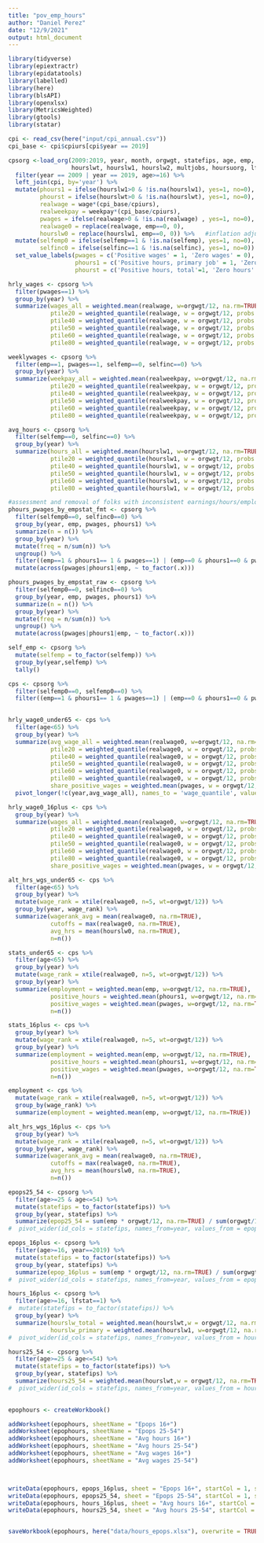 ```yaml
---
title: "pov_emp_hours"
author: "Daniel Perez"
date: "12/9/2021"
output: html_document
---
```


```r
library(tidyverse)
library(epiextractr)
library(epidatatools)
library(labelled)
library(here)
library(blsAPI)
library(openxlsx)
library(MetricsWeighted)
library(gtools)
library(statar)
```


```r
cpi <- read_csv(here("input/cpi_annual.csv")) 
cpi_base <- cpi$cpiurs[cpi$year == 2019] 

cpsorg <-load_org(2009:2019, year, month, orgwgt, statefips, age, emp, selfemp, selfinc,
                  hourslwt, hourslw1, hourslw2, multjobs, hoursuorg, lfstat, earnhour, wage, weekpay) %>%
  filter(year == 2009 | year == 2019, age>=16) %>%
  left_join(cpi, by='year') %>% 
  mutate(phours1 = ifelse(hourslw1>0 & !is.na(hourslw1), yes=1, no=0),
         phourst = ifelse(hourslwt>0 & !is.na(hourslwt), yes=1, no=0),
         realwage = wage*(cpi_base/cpiurs),
         realweekpay = weekpay*(cpi_base/cpiurs),
         pwages = ifelse(realwage>0 & !is.na(realwage) , yes=1, no=0),
         realwage0 = replace(realwage, emp==0, 0),
         hourslw0 = replace(hourslw1, emp==0, 0)) %>%   #inflation adjust to wages to 2019$ 
  mutate(selfemp0 = ifelse(selfemp==1 & !is.na(selfemp), yes=1, no=0),
         selfinc0 = ifelse(selfinc==1 & !is.na(selfinc), yes=1, no=0)) %>% 
  set_value_labels(pwages = c('Positive wages' = 1, 'Zero wages' = 0),
                   phours1 = c('Positive hours, primary job' = 1, 'Zero hours' =0),
                   phourst = c('Positive hours, total'=1, 'Zero hours' = 0))

```

```r
hrly_wages <- cpsorg %>% 
  filter(pwages==1) %>% 
  group_by(year) %>% 
  summarize(wages_all = weighted.mean(realwage, w=orgwgt/12, na.rm=TRUE),
            ptile20 = weighted_quantile(realwage, w = orgwgt/12, probs = 0.20, na.rm=TRUE),
            ptile40 = weighted_quantile(realwage, w = orgwgt/12, probs = 0.40, na.rm=TRUE),
            ptile50 = weighted_quantile(realwage, w = orgwgt/12, probs = 0.50, na.rm=TRUE),
            ptile60 = weighted_quantile(realwage, w = orgwgt/12, probs = 0.60, na.rm=TRUE),
            ptile80 = weighted_quantile(realwage, w = orgwgt/12, probs = 0.80, na.rm=TRUE))

weeklywages <- cpsorg %>% 
  filter(emp==1, pwages==1, selfemp==0, selfinc==0) %>% 
  group_by(year) %>%
  summarize(weekpay_all = weighted.mean(realweekpay, w=orgwgt/12, na.rm=TRUE),
            ptile20 = weighted_quantile(realweekpay, w = orgwgt/12, probs = 0.20, na.rm=TRUE),
            ptile40 = weighted_quantile(realweekpay, w = orgwgt/12, probs = 0.40, na.rm=TRUE),
            ptile50 = weighted_quantile(realweekpay, w = orgwgt/12, probs = 0.50, na.rm=TRUE),
            ptile60 = weighted_quantile(realweekpay, w = orgwgt/12, probs = 0.60, na.rm=TRUE),
            ptile80 = weighted_quantile(realweekpay, w = orgwgt/12, probs = 0.80, na.rm=TRUE))

avg_hours <- cpsorg %>% 
  filter(selfemp==0, selfinc==0) %>% 
  group_by(year) %>% 
  summarize(hours_all = weighted.mean(hourslw1, w=orgwgt/12, na.rm=TRUE),
            ptile20 = weighted_quantile(hourslw1, w = orgwgt/12, probs = 0.20, na.rm=TRUE),
            ptile40 = weighted_quantile(hourslw1, w = orgwgt/12, probs = 0.40, na.rm=TRUE),
            ptile50 = weighted_quantile(hourslw1, w = orgwgt/12, probs = 0.50, na.rm=TRUE),
            ptile60 = weighted_quantile(hourslw1, w = orgwgt/12, probs = 0.60, na.rm=TRUE),
            ptile80 = weighted_quantile(hourslw1, w = orgwgt/12, probs = 0.80, na.rm=TRUE))
```

```r

#assessment and removal of folks with inconsistent earnings/hours/employment status
phours_pwages_by_empstat_fmt <- cpsorg %>% 
  filter(selfemp0==0, selfinc0==0) %>%
  group_by(year, emp, pwages, phours1) %>% 
  summarize(n = n()) %>% 
  group_by(year) %>% 
  mutate(freq = n/sum(n)) %>% 
  ungroup() %>% 
  filter((emp==1 & phours1== 1 & pwages==1) | (emp==0 & phours1==0 & pwages==0)) %>% 
  mutate(across(pwages|phours1|emp, ~ to_factor(.x)))

phours_pwages_by_empstat_raw <- cpsorg %>% 
  filter(selfemp0==0, selfinc0==0) %>%
  group_by(year, emp, pwages, phours1) %>% 
  summarize(n = n()) %>% 
  group_by(year) %>% 
  mutate(freq = n/sum(n)) %>% 
  ungroup() %>% 
  mutate(across(pwages|phours1|emp, ~ to_factor(.x))) 

self_emp <- cpsorg %>% 
  mutate(selfemp = to_factor(selfemp)) %>% 
  group_by(year,selfemp) %>% 
  tally()

```
```r

cps <- cpsorg %>% 
  filter(selfemp0==0, selfemp0==0) %>% 
  filter((emp==1 & phours1== 1 & pwages==1) | (emp==0 & phours1==0 & pwages==0))
  
```


```r
hrly_wage0_under65 <- cps %>%
  filter(age<65) %>% 
  group_by(year) %>% 
  summarize(avg_wage_all = weighted.mean(realwage0, w=orgwgt/12, na.rm=TRUE),
            ptile20 = weighted_quantile(realwage0, w = orgwgt/12, probs = 0.20, na.rm=TRUE),
            ptile40 = weighted_quantile(realwage0, w = orgwgt/12, probs = 0.40, na.rm=TRUE),
            ptile50 = weighted_quantile(realwage0, w = orgwgt/12, probs = 0.50, na.rm=TRUE),
            ptile60 = weighted_quantile(realwage0, w = orgwgt/12, probs = 0.60, na.rm=TRUE),
            ptile80 = weighted_quantile(realwage0, w = orgwgt/12, probs = 0.80, na.rm=TRUE),
            share_positive_wages = weighted.mean(pwages, w = orgwgt/12, na.rm=TRUE))# %>% 
  pivot_longer(!c(year,avg_wage_all), names_to = 'wage_quantile', values_to = 'cutoff')

hrly_wage0_16plus <- cps %>%
  group_by(year) %>% 
  summarize(wages_all = weighted.mean(realwage0, w=orgwgt/12, na.rm=TRUE),
            ptile20 = weighted_quantile(realwage0, w = orgwgt/12, probs = 0.20, na.rm=TRUE),
            ptile40 = weighted_quantile(realwage0, w = orgwgt/12, probs = 0.40, na.rm=TRUE),
            ptile50 = weighted_quantile(realwage0, w = orgwgt/12, probs = 0.50, na.rm=TRUE),
            ptile60 = weighted_quantile(realwage0, w = orgwgt/12, probs = 0.60, na.rm=TRUE),
            ptile80 = weighted_quantile(realwage0, w = orgwgt/12, probs = 0.80, na.rm=TRUE),
            share_positive_wages = weighted.mean(pwages, w = orgwgt/12, na.rm=TRUE))

alt_hrs_wgs_under65 <- cps %>% 
  filter(age<65) %>% 
  group_by(year) %>%
  mutate(wage_rank = xtile(realwage0, n=5, wt=orgwgt/12)) %>% 
  group_by(year, wage_rank) %>% 
  summarize(wagerank_avg = mean(realwage0, na.rm=TRUE),
            cutoffs = max(realwage0, na.rm=TRUE),
            avg_hrs = mean(hourslw0, na.rm=TRUE),
            n=n())

stats_under65 <- cps %>% 
  filter(age<65) %>% 
  group_by(year) %>%
  mutate(wage_rank = xtile(realwage0, n=5, wt=orgwgt/12)) %>% 
  group_by(year) %>% 
  summarize(employment = weighted.mean(emp, w=orgwgt/12, na.rm=TRUE),
            positive_hours = weighted.mean(phours1, w=orgwgt/12, na.rm=TRUE),
            positive_wages = weighted.mean(pwages, w=orgwgt/12, na.rm=TRUE),
            n=n())

stats_16plus <- cps %>% 
  group_by(year) %>%
  mutate(wage_rank = xtile(realwage0, n=5, wt=orgwgt/12)) %>% 
  group_by(year) %>% 
  summarize(employment = weighted.mean(emp, w=orgwgt/12, na.rm=TRUE),
            positive_hours = weighted.mean(phours1, w=orgwgt/12, na.rm=TRUE),
            positive_wages = weighted.mean(pwages, w=orgwgt/12, na.rm=TRUE),
            n=n())

employment <- cps %>% 
  mutate(wage_rank = xtile(realwage0, n=5, wt=orgwgt/12)) %>% 
  group_by(wage_rank) %>% 
  summarize(employment = weighted.mean(emp, w=orgwgt/12, na.rm=TRUE))

alt_hrs_wgs_16plus <- cps %>% 
  group_by(year) %>%
  mutate(wage_rank = xtile(realwage0, n=5, wt=orgwgt/12)) %>% 
  group_by(year, wage_rank) %>% 
  summarize(wagerank_avg = mean(realwage0, na.rm=TRUE),
            cutoffs = max(realwage0, na.rm=TRUE),
            avg_hrs = mean(hourslw0, na.rm=TRUE),
            n=n())

```




```r

epops25_54 <- cpsorg %>% 
  filter(age>=25 & age<=54) %>% 
  mutate(statefips = to_factor(statefips)) %>% 
  group_by(year, statefips) %>% 
  summarize(epop25_54 = sum(emp * orgwgt/12, na.rm=TRUE) / sum(orgwgt/12))
#  pivot_wider(id_cols = statefips, names_from=year, values_from = epop25_54)

epops_16plus <- cpsorg %>% 
  filter(age>=16, year==2019) %>% 
  mutate(statefips = to_factor(statefips)) %>% 
  group_by(year, statefips) %>% 
  summarize(epop_16plus = sum(emp * orgwgt/12, na.rm=TRUE) / sum(orgwgt/12))# %>% 
#  pivot_wider(id_cols = statefips, names_from=year, values_from = epop_16plus)

hours_16plus <- cpsorg %>% 
  filter(age>=16, lfstat==1) %>% 
#  mutate(statefips = to_factor(statefips)) %>% 
  group_by(year) %>% 
  summarize(hourslw_total = weighted.mean(hourslwt,w = orgwgt/12, na.rm=TRUE),
            hourslw_primary = weighted.mean(hourslw1, w=orgwgt/12, na.rm=TRUE))# %>% 
#  pivot_wider(id_cols = statefips, names_from=year, values_from = hours_16plus)

hours25_54 <- cpsorg %>% 
  filter(age>=25 & age<=54) %>% 
  mutate(statefips = to_factor(statefips)) %>% 
  group_by(year, statefips) %>% 
  summarize(hours25_54 = weighted.mean(hourslwt,w = orgwgt/12, na.rm=TRUE))# %>% 
#  pivot_wider(id_cols = statefips, names_from=year, values_from = hours25_54)
  
```


```r

epophours <- createWorkbook()

addWorksheet(epophours, sheetName = "Epops 16+")
addWorksheet(epophours, sheetName = "Epops 25-54")
addWorksheet(epophours, sheetName = "Avg hours 16+")
addWorksheet(epophours, sheetName = "Avg hours 25-54")
addWorksheet(epophours, sheetName = "Avg wages 16+")
addWorksheet(epophours, sheetName = "Avg wages 25-54")



writeData(epophours, epops_16plus, sheet = "Epops 16+", startCol = 1, startRow = 1, colNames = TRUE)
writeData(epophours, epops25_54, sheet = "Epops 25-54", startCol = 1, startRow = 1, colNames = TRUE)
writeData(epophours, hours_16plus, sheet = "Avg hours 16+", startCol = 1, startRow = 1, colNames = TRUE)
writeData(epophours, hours25_54, sheet = "Avg hours 25-54", startCol = 1, startRow = 1, colNames = TRUE)


saveWorkbook(epophours, here("data/hours_epops.xlsx"), overwrite = TRUE)
```

